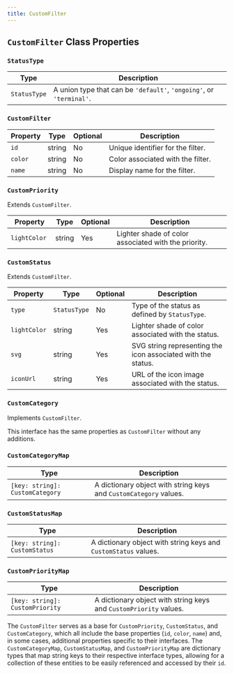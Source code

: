 ```yaml
---
title: CustomFilter
---
```



## `CustomFilter` Class Properties

### `StatusType`

| Type         | Description                                                                 |
|--------------|-----------------------------------------------------------------------------|
| `StatusType` | A union type that can be `'default'`, `'ongoing'`, or `'terminal'`.         |

### `CustomFilter`

| Property | Type   | Optional | Description                 |
|----------|--------|----------|-----------------------------|
| `id`       | string | No       | Unique identifier for the filter. |
| `color`    | string | No       | Color associated with the filter. |
| `name`     | string | No       | Display name for the filter.      |

### `CustomPriority`

Extends `CustomFilter`.

| Property   | Type   | Optional | Description                                               |
|------------|--------|----------|-----------------------------------------------------------|
| `lightColor `| string | Yes      | Lighter shade of color associated with the priority.      |

### `CustomStatus`

Extends `CustomFilter`.

| Property   | Type        | Optional | Description                                                |
|------------|-------------|----------|------------------------------------------------------------|
| `type`       | `StatusType` | No       | Type of the status as defined by `StatusType`.             |
| `lightColor` | string      | Yes      | Lighter shade of color associated with the status.         |
| `svg`        | string      | Yes      | SVG string representing the icon associated with the status. |
| `iconUrl`    | string      | Yes      | URL of the icon image associated with the status.          |

### `CustomCategory`

Implements `CustomFilter`.

This interface has the same properties as `CustomFilter` without any additions.

### `CustomCategoryMap`

| Type                          | Description                                                        |
|-------------------------------|--------------------------------------------------------------------|
| `[key: string]: CustomCategory` | A dictionary object with string keys and `CustomCategory` values.  |

### `CustomStatusMap`

| Type                         | Description                                                       |
|------------------------------|-------------------------------------------------------------------|
| `[key: string]: CustomStatus` | A dictionary object with string keys and `CustomStatus` values.   |

### `CustomPriorityMap`

| Type                           | Description                                                         |
|--------------------------------|---------------------------------------------------------------------|
| `[key: string]: CustomPriority` | A dictionary object with string keys and `CustomPriority` values.   |

The `CustomFilter` serves as a base for `CustomPriority`, `CustomStatus`, and `CustomCategory`, which all include the base properties (`id`, `color`, `name`) and, in some cases, additional properties specific to their interfaces. The `CustomCategoryMap`, `CustomStatusMap`, and `CustomPriorityMap` are dictionary types that map string keys to their respective interface types, allowing for a collection of these entities to be easily referenced and accessed by their `id`.